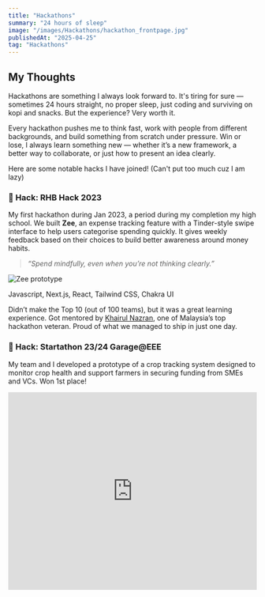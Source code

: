 ```yaml
---
title: "Hackathons"
summary: "24 hours of sleep"
image: "/images/Hackathons/hackathon_frontpage.jpg"
publishedAt: "2025-04-25"
tag: "Hackathons"
---
```


## My Thoughts

Hackathons are something I always look forward to. It's tiring for sure — sometimes 24 hours straight, no proper sleep, just coding and surviving on kopi and snacks. But the experience? Very worth it.

Every hackathon pushes me to think fast, work with people from different backgrounds, and build something from scratch under pressure. Win or lose, I always learn something new — whether it’s a new framework, a better way to collaborate, or just how to present an idea clearly.

Here are some notable hacks I have joined! (Can't put too much cuz I am lazy)

### 📌 Hack: RHB Hack 2023
My first hackathon during Jan 2023, a period during my completion my high school. We built **Zee**, an expense tracking feature with a Tinder-style swipe interface to help users categorise spending quickly. It gives weekly feedback based on their choices to build better awareness around money habits.

> _“Spend mindfully, even when you’re not thinking clearly.”_

![Zee prototype](/images/Hackathons/zee.jpg)

Javascript, Next.js, React, Tailwind CSS, Chakra UI

Didn’t make the Top 10 (out of 100 teams), but it was a great learning experience. Got mentored by [Khairul Nazran](https://www.linkedin.com/in/knazran/), one of Malaysia’s top hackathon veteran. Proud of what we managed to ship in just one day.


### 📌 Hack: Startathon 23/24 Garage@EEE
My team and I developed a prototype of a crop tracking system designed to monitor crop health and support farmers in securing funding from SMEs and VCs. Won 1st place!

<iframe 
  width="100%" 
  height="400" 
  src="https://www.youtube.com/embed/vyypOFwASpo" 
  title="YouTube video player" 
  frameBorder="0" 
  allow="accelerometer; autoplay; clipboard-write; encrypted-media; gyroscope; picture-in-picture" 
  allowFullScreen
  style={{ borderRadius: "12px", marginBottom: "1rem" }}
/>

The system was built using an ESP32 microcontroller integrated with light (lux), soil moisture, and temperature sensors, with data stored and synced via Firebase. The frontend interface was developed entirely using JavaScript and React.
<iframe 
  width="100%" 
  height="400" 
  src="https://www.youtube.com/embed/sDrWr3esvfM" 
  title="YouTube video player" 
  frameBorder="0" 
  allow="accelerometer; autoplay; clipboard-write; encrypted-media; gyroscope; picture-in-picture" 
  allowFullScreen
  style={{ borderRadius: "12px", marginBottom: "1rem" }}
/>

### 📌 Hack: Sunway Make it Challenge by Solana
Top 8 Winner — My first blockchain hackathon! Despite having limited Web3 experience, I thoroughly enjoyed learning from my teammates who were well-versed in the industry.
![Bockhain Hack](/images/Hackathons/makeitchallenge.jpg)

 ### 📌 Hack: SandCodes 2024
Won among 342 Participants! Built a mobile app protecting citizens from threats with real-time chat, interactive bunker maps, and emergency SOS alerts

**Project** was built using:

- **Flutter & Dart** — Cross-platform UI  
- **Pocketbase** — Serverless backend  
- **Google Maps API** — Location & navigation

<iframe 
  width="100%" 
  height="400" 
  src="https://www.youtube.com/embed/b9myF5e47J4?start=191" 
  title="YouTube video player" 
  frameBorder="0" 
  allow="accelerometer; autoplay; clipboard-write; encrypted-media; gyroscope; picture-in-picture" 
  allowFullScreen
  style={{ borderRadius: "12px", marginBottom: "1rem" }}
/>

Proud to have collaborated with my friend [Xue Rui](https://www.linkedin.com/in/wangxuerui2003/). 💡
